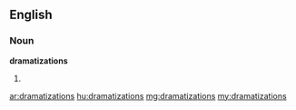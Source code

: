 ==English==

===Noun===
'''dramatizations'''

# {{plural of|[[dramatization]]}}

[[ar:dramatizations]]
[[hu:dramatizations]]
[[mg:dramatizations]]
[[my:dramatizations]]